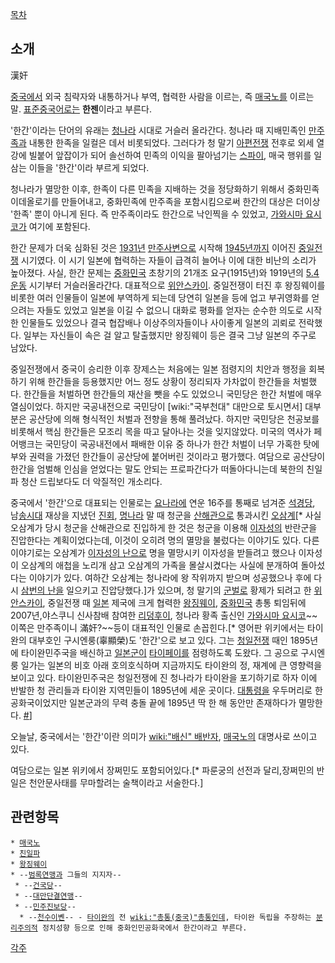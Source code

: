 [[목차]]

== 소개 ==
漢奸

[[중국]]에서 외국 침략자와 내통하거나 부역, 협력한 사람을 이르는, 즉 [[매국노]]를 이르는 말. [[표준중국어]]로는 '''한젠'''이라고 부른다.

'한간'이라는 단어의 유래는 [[청나라]] 시대로 거슬러 올라간다. 청나라 때 지배민족인 [[만주족]]과 내통한 한족을 일컬은 데서 비롯되었다. 그러다가 청 말기 [[아편전쟁]] 전후로 외세 열강에 빌붙어 앞잡이가 되어 솔선하여 민족의 이익을 팔아넘기는 [[스파이]], 매국 행위를 일삼는 이들을 '한간'이라 부르게 되었다. 

청나라가 멸망한 이후, 한족이 다른 민족을 지배하는 것을 정당화하기 위해서 중화민족 이데올로기를 만들어내고, 중화민족에 만주족을 포함시킴으로써 한간의 대상은 더이상 '한족' 뿐이 아니게 된다. 즉 만주족이라도 한간으로 낙인찍을 수 있었고, [[가와시마 요시코]]가 여기에 포함된다.

한간 문제가 더욱 심화된 것은 [[1931년]] [[만주사변]]으로 시작해 [[1945년]]까지 이어진 [[중일전쟁]] 시기였다. 이 시기 일본에 협력하는 자들이 급격히 늘어나 이에 대한 비난의 소리가 높아졌다. 사실, 한간 문제는 [[중화민국]] 초창기의 21개조 요구(1915년)와 1919년의 [[5.4 운동]] 시기부터 거슬러올라간다. 대표적으로 [[위안스카이]]. 중일전쟁이 터진 후 왕징웨이를 비롯한 여러 인물들이 일본에 부역하게 되는데 당연히 일본을 등에 업고 부귀영화를 얻으려는 자들도 있었고 일본을 이길 수 없으니 대화로 평화를 얻자는 순수한 의도로 시작한 인물들도 있었으나 결국 협잡배나 이상주의자들이나 사이좋게 일본의 괴뢰로 전락했다. 일부는 자신들이 속은 걸 알고 탈출했지만 왕징웨이 등은 결국 그냥 일본의 주구로 남았다.

중일전쟁에서 중국이 승리한 이후 장제스는 처음에는 일본 점령지의 치안과 행정을 회복하기 위해 한간들을 등용했지만 어느 정도 상황이 정리되자 가차없이 한간들을 처벌했다. 한간들을 처벌하면 한간들의 재산을 뺏을 수도 있었으니 국민당은 한간 처벌에 매우 열심이었다. 하지만 국공내전으로 국민당이 [wiki:"국부천대" 대만으로 토시면서] 대부분은 공산당에 의해 형식적인 처벌과 전향을 통해 풀려났다. 하지만 국민당은 천공보를 비롯해서 핵심 한간들은 모조리 목을 따고 달아나는 것을 잊지않았다. 미국의 역사가 페어뱅크는 국민당이 국공내전에서 패배한 이유 중 하나가 한간 처벌이 너무 가혹한 탓에 부와 권력을 가졌던 한간들이 공산당에 붙어버린 것이라고 평가했다. 여담으로 공산당이 한간을 엄벌해 인심을 얻었다는 말도 안되는 프로파간다가 떠돌아다니는데 북한의 친일파 청산 드립보다도 더 악질적인 개소리다.

중국에서 '한간'으로 대표되는 인물로는 [[요나라]]에 연운 16주를 통째로 넘겨준 [[석경당]], 남[[송]]시대 재상을 지냈던 [[진회]], [[명나라]] 말 때 청군을 [[산해관]]으로 통과시킨 [[오삼계]][* 사실 오삼계가 당시 청군을 산해관으로 진입하게 한 것은 청군을 이용해 [[이자성]]의 반란군을 진압한다는 계획이었다는데, 이것이 오히려 명의 멸망을 불렀다는 이야기도 있다. 다른 이야기로는 오삼계가 [[이자성의 난]]으로 명을 멸망시키 이자성을 받들려고 했으나 이자성이 오삼계의 애첩을 노리개 삼고 오삼계의 가족을 몰살시켰다는 사실에 분개하여 돌아섰다는 이야기가 있다. 여하간 오삼계는 청나라에 왕 작위까지 받으며 성공했으나 후에 다시 [[삼번의 난]]을 일으키고 진압당했다.]가 있으며, 청 말기의 [[군벌]]로 황제가 되려고 한 [[위안스카이]], 중일전쟁 때 [[일본]] 제국에 크게 협력한 [[왕징웨이]], [[중화민국]] 총통 퇴임뒤에 2007년,야스쿠니 신사참배 참여한 [[리덩후이]],  청나라 황족 출신인 [[가와시마 요시코]]~~이쪽은 만주족이니 滿奸?~~등이 대표적인 인물로 손꼽힌다.[* 영어판 위키에서는 타이완의 대부호인 구시엔룽(辜顯榮)도 '한간'으로 보고 있다. 그는 [[청일전쟁]] 때인 1895년에 타이완민주국을 배신하고 [[일본군]]이 [[타이페이]]를 점령하도록 도왔다. 그 공으로 구시엔룽 일가는 일본의 비호 아래 호의호식하며 지금까지도 타이완의 정, 재계에 큰 영향력을 보이고 있다. 타이완민주국은 청일전쟁에 진 청나라가 타이완을 포기하기로 하자 이에 반발한 청 관리들과 타이완 지역민들이 1895년에 세운 곳이다. [[대통령]]을 우두머리로 한 공화국이었지만 일본군과의 무력 충돌 끝에 1895년 딱 한 해 동안만 존재하다가 멸망한다. [http://en.wikipedia.org/wiki/%E6%BC%A2%E5%A5%B8#Notable_people_labelled_Hanjian #]]  

오늘날, 중국에서는 '한간'이란 의미가 [[wiki:"배신" 배반]]자, [[매국노]]의 대명사로 쓰이고 있다. 

여담으로는 일본 위키에서 장쩌민도 포함되어있다.[* 파룬궁의 선전과 달리,장쩌민의 반일은 천안문사태를 무마할려는 술책이라고 서술한다.]

== 관련항목 ==
 * [[매국노]]
 * [[친일파]]
 * [[왕징웨이]]
 * --[[범록연맹]]과 그들의 지지자--
  * --[[건국당]]--
  * --[[대만단결연맹]]--
  * --[[민주진보당]]--
   * --[[천수이볜]]-- - [[타이완]]의 전 [[wiki:"총통(중국)"총통]]인데, 타이완 독립을 주장하는 [[분리주의]]적 정치성향 등으로 인해 중화인민공화국에서 한간이라고 부른다.


[[각주]]
